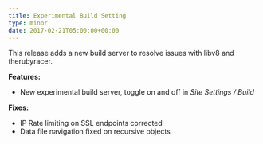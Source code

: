 ```yaml
---
title: Experimental Build Setting
type: minor
date: 2017-02-21T05:00:00+00:00
---
```



This release adds a new build server to resolve issues with libv8 and therubyracer.

**Features:**

* New experimental build server, toggle on and off in *Site Settings / Build*

**Fixes:**

* IP Rate limiting on SSL endpoints corrected
* Data file navigation fixed on recursive objects